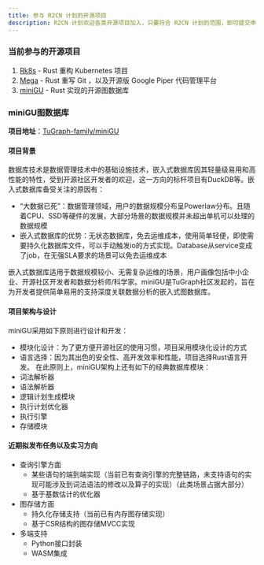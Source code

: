 ```yaml
---
title: 参与 R2CN 计划的开源项目
description: R2CN 计划欢迎各类开源项目加入，只要符合 R2CN 计划的范围，即可提交申请。同时 R2CN 计划也会根据需要主动邀请开源项目加入或发起开源项目。
---
```


### 当前参与的开源项目

1. [Rk8s](https://github.com/r2cn-dev/rk8s) - Rust 重构 Kubernetes 项目
2. [Mega](https://github.com/web3infra-foundation/mega) - Rust 重写 Git ，以及开源版 Google Piper 代码管理平台
3. [miniGU](https://github.com/TuGraph-family/miniGU) - Rust 实现的开源图数据库


### miniGU图数据库

**项目地址**：[TuGraph-family/miniGU](https://github.com/TuGraph-family/miniGU)

#### 项目背景

数据库技术是数据管理技术中的基础设施技术，嵌入式数据库因其轻量级易用和高性能的特性，受到开源社区开发者的欢迎，这一方向的标杆项目有DuckDB等。嵌入式数据库备受关注的原因有：
- “大数据已死”：数据管理领域，用户的数据规模分布呈Powerlaw分布。且随着CPU、SSD等硬件的发展，大部分场景的数据规模并未超出单机可以处理的数据规模
- 嵌入式数据库的优势：无状态数据库，免去运维成本，使用简单轻便，即使需要持久化数据库文件，可以手动触发io的方式实现。Database从service变成了job，在无强SLA要求的场景可以免去运维成本

嵌入式数据库适用于数据规模较小、无需复杂运维的场景，用户画像包括中小企业、开源社区开发者和数据分析师/科学家。miniGU是TuGraph社区发起的，旨在为开发者提供简单易用的支持深度关联数据分析的嵌入式图数据库。

#### 项目架构与设计

miniGU采用如下原则进行设计和开发：
- 模块化设计：为了更方便开源社区的使用习惯，项目采用模块化设计的方式
- 语言选择：因为其出色的安全性、高开发效率和性能，项目选择Rust语言开发。
在此原则上，miniGU架构上还有如下的经典数据库模块：
- 词法解析器
- 语法解析器
- 逻辑计划生成模块
- 执行计划优化器
- 执行引擎
- 存储模块

#### 近期拟发布任务以及实习方向

- 查询引擎方面
   - 某些语句的端到端实现（当前已有查询引擎的完整链路，未支持语句的实现可能涉及到词法语法的修改以及算子的实现）（此类场景占据大部分）
   - 基于基数估计的优化器
- 图存储方面
   - 持久化存储支持（当前已有内存图存储实现）
   - 基于CSR结构的图存储MVCC实现
- 多端支持
   - Python接口封装
   - WASM集成

